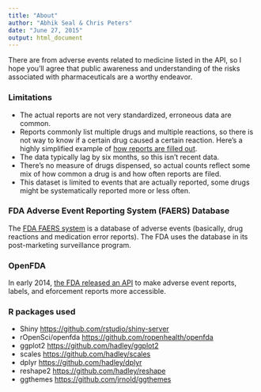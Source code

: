 ```yaml
---
title: "About"
author: "Abhik Seal & Chris Peters"
date: "June 27, 2015"
output: html_document
---
```

There are from adverse events related to medicine listed in the API, so I hope you'll agree that public awareness and understanding of the risks associated with pharmaceuticals are a worthy endeavor.

### Limitations

-  The actual reports are not very standardized, erroneous data are common.
-  Reports commonly list multiple drugs and multiple reactions, so there is not way to know if a certain drug caused a certain reaction. Here's a highly simplified example of [how reports are filled out](https://open.fda.gov/drug/event/#adverse-event-reports).
-  The data typically lag by six months, so this isn't recent data.
-  There's no measure of drugs dispensed, so actual counts reflect some mix of how common a drug is and how often reports are filed.
-  This dataset is limited to events that are actually reported, some drugs might be systematically reported more or less often.

### FDA Adverse Event Reporting System (FAERS) Database

The <a href="http://www.fda.gov/Drugs/GuidanceComplianceRegulatoryInformation/Surveillance/AdverseDrugEffects/">FDA FAERS system</a> is a database of adverse events (basically, drug reactions and medication error reports). The FDA uses the database in its post-marketing surveillance program.

### OpenFDA

In early 2014, <a href="https://open.fda.gov/update/introducing-openfda/">the FDA released an API</a> to make adverse event reports, labels, and eforcement reports more accessible.


### R packages used
-  Shiny [https://github.com/rstudio/shiny-server](https://github.com/rstudio/shiny-server)
-  rOpenSci/openfda [https://github.com/ropenhealth/openfda](https://github.com/ropenhealth/openfda)
-  ggplot2 [https://github.com/hadley/ggplot2](https://github.com/hadley/ggplot2)
-  scales [https://github.com/hadley/scales](https://github.com/hadley/scales)
-  dplyr [https://github.com/hadley/dplyr](https://github.com/hadley/dplyr)
-  reshape2 [https://github.com/hadley/reshape](https://github.com/hadley/reshape)
-  ggthemes [https://github.com/jrnold/ggthemes](https://github.com/jrnold/ggthemes)

